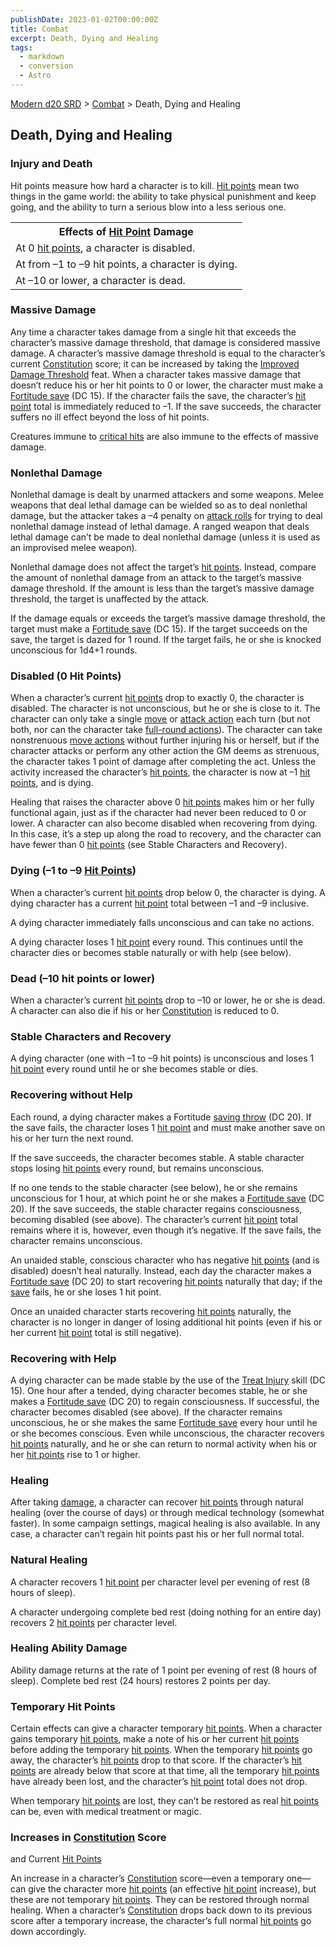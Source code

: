 ```yaml
---
publishDate: 2023-01-02T00:00:00Z
title: Combat
excerpt: Death, Dying and Healing
tags:
  - markdown
  - conversion
  - Astro
---
```


[Modern d20 SRD](/#modernD20) > [Combat](modern-d20-srd-combat-index) > Death, Dying and Healing

## Death, Dying and Healing

### Injury and Death

Hit points measure how hard a character is to kill. [Hit points](modern-d20-srd-combat-hit-points) mean two things in the game world:
the ability to take physical punishment and keep going, and the ability to
turn a serious blow into a less serious one.


<table><tr><th> Effects of <a  href="modern-d20-srd-combat-hit-points">Hit Point</a> Damage</th> </tr> <tr><td>At 0 <a  href="modern-d20-srd-combat-hit-points">hit points</a>, a character is disabled.</td> </tr> <tr class="shaded"><td>At from –1 to –9 hit points, a character is dying.</td></tr> <tr><td>At –10 or lower, a character is dead. </td></tr></table>



### Massive Damage

Any time a character takes damage from a single hit that exceeds the
character’s massive damage threshold, that damage is considered massive
damage. A character’s massive damage threshold is equal to the character’s
current [Constitution](modern-d20-srd-basics-ability-scores) score; it can be
increased by taking the [Improved Damage Threshold](modern-d20-srd-feats-improved-damage-threshold) feat. When a character takes massive damage that
doesn’t reduce his or her hit points to 0 or lower, the character must make a
[Fortitude save](modern-d20-srd-basics-ability-scores) (DC 15). If the
character fails the save, the character’s [hit point](modern-d20-srd-combat-hit-points) total is immediately reduced to –1. If the save succeeds, the
character suffers no ill effect beyond the loss of hit points.

Creatures immune to [critical hits](modern-d20-srd-combat-critical-hits) are
also immune to the effects of massive damage.

### Nonlethal Damage

Nonlethal damage is dealt by unarmed attackers and some weapons. Melee weapons
that deal lethal damage can be wielded so as to deal nonlethal damage, but the
attacker takes a –4 penalty on [attack rolls](modern-d20-srd-combat-attack-roll) for trying to deal nonlethal damage instead of lethal damage. A ranged
weapon that deals lethal damage can’t be made to deal nonlethal damage (unless
it is used as an improvised melee weapon).

Nonlethal damage does not affect the target’s [hit points](modern-d20-srd-combat-hit-points). Instead, compare the amount of nonlethal damage from an
attack to the target’s massive damage threshold. If the amount is less than
the target’s massive damage threshold, the target is unaffected by the attack.

If the damage equals or exceeds the target’s massive damage threshold, the
target must make a [Fortitude save](modern-d20-srd-basics-saving-throws) (DC
15). If the target succeeds on the save, the target is dazed for 1 round. If
the target fails, he or she is knocked unconscious for 1d4+1 rounds.

### Disabled (0 Hit Points)

When a character’s current [hit points](modern-d20-srd-combat-hit-points) drop
to exactly 0, the character is disabled. The character is not unconscious, but
he or she is close to it. The character can only take a single
[move](modern-d20-srd-combat-move-actions) or [attack action](modern-d20-srd-combat-attack-actions) each turn (but not both, nor can the character take
[full-round actions](modern-d20-srd-combat-full-round-actions)). The character
can take nonstrenuous [move actions](modern-d20-srd-combat-move-actions)
without further injuring his or herself, but if the character attacks or
perform any other action the GM deems as strenuous, the character takes 1
point of damage after completing the act. Unless the activity increased the
character’s [hit points](modern-d20-srd-combat-hit-points), the character is
now at –1 [hit points](modern-d20-srd-combat-hit-points), and is dying.

Healing that raises the character above 0 [hit points](modern-d20-srd-combat-hit-points) makes him or her fully functional again, just as if the character
had never been reduced to 0 or lower. A character can also become disabled
when recovering from dying. In this case, it’s a step up along the road to
recovery, and the character can have fewer than 0 [hit points](modern-d20-srd-combat-hit-points) (see Stable Characters and Recovery).

### Dying (–1 to –9 [Hit Points](modern-d20-srd-combat-hit-points))

When a character’s current [hit points](modern-d20-srd-combat-hit-points) drop
below 0, the character is dying. A dying character has a current [hit point](modern-d20-srd-combat-hit-points) total between –1 and –9 inclusive.

A dying character immediately falls unconscious and can take no actions.

A dying character loses 1 [hit point](modern-d20-srd-combat-hit-points) every
round. This continues until the character dies or becomes stable naturally or
with help (see below).

### Dead (–10 hit points or lower)

When a character’s current [hit points](modern-d20-srd-combat-hit-points) drop
to –10 or lower, he or she is dead. A character can also die if his or her
[Constitution](modern-d20-srd-basics-ability-scores) is reduced to 0.

### Stable Characters and Recovery

A dying character (one with –1 to –9 hit points) is unconscious and loses 1
[hit point](modern-d20-srd-combat-hit-points) every round until he or she
becomes stable or dies.

### Recovering without Help

Each round, a dying character makes a Fortitude [saving throw](modern-d20-srd-basics-saving-throws) (DC 20). If the save fails, the character loses 1 [hit point](modern-d20-srd-combat-hit-points) and must make another save on his or
her turn the next round.

If the save succeeds, the character becomes stable. A stable character stops
losing [hit points](modern-d20-srd-basics-saving-throws) every round, but
remains unconscious.

If no one tends to the stable character (see below), he or she remains
unconscious for 1 hour, at which point he or she makes a [Fortitude save](modern-d20-srd-basics-saving-throws) (DC 20). If the save succeeds, the
stable character regains consciousness, becoming disabled (see above). The
character’s current [hit point](modern-d20-srd-combat-hit-points) total
remains where it is, however, even though it’s negative. If the save fails,
the character remains unconscious.

An unaided stable, conscious character who has negative [hit points](modern-d20-srd-combat-hit-points) (and is disabled) doesn’t heal
naturally. Instead, each day the character makes a [Fortitude save](modern-d20-srd-basics-saving-throws) (DC 20) to start recovering [hit points](modern-d20-srd-combat-hit-points) naturally that day; if the
[save](modern-d20-srd-basics-saving-throws) fails, he or she loses 1 hit
point.

Once an unaided character starts recovering [hit points](modern-d20-srd-combat-hit-points) naturally, the character is no longer in danger of losing
additional hit points (even if his or her current [hit point](modern-d20-srd-combat-hit-points) total is still negative).

### Recovering with Help

A dying character can be made stable by the use of the [Treat Injury](modern-d20-srd-skills-treat-injury) skill (DC 15). One hour after a
tended, dying character becomes stable, he or she makes a [Fortitude save](modern-d20-srd-basics-saving-throws) (DC 20) to regain consciousness. If
successful, the character becomes disabled (see above). If the character
remains unconscious, he or she makes the same [Fortitude save](modern-d20-srd-basics-saving-throws) every hour until he or she becomes conscious. Even while
unconscious, the character recovers [hit points](modern-d20-srd-combat-hit-points) naturally, and he or she can return to normal activity when his or her
[hit points](modern-d20-srd-combat-hit-points) rise to 1 or higher.

### Healing

After taking [damage](modern-d20-srd-combat-damage), a character can recover
[hit points](modern-d20-srd-combat-hit-points) through natural healing (over
the course of days) or through medical technology (somewhat faster). In some
campaign settings, magical healing is also available. In any case, a character
can’t regain hit points past his or her full normal total.

### Natural Healing

A character recovers 1 [hit point](modern-d20-srd-combat-hit-points) per
character level per evening of rest (8 hours of sleep).

A character undergoing complete bed rest (doing nothing for an entire day)
recovers 2 [hit points](modern-d20-srd-combat-hit-points) per character level.

### Healing Ability Damage

Ability damage returns at the rate of 1 point per evening of rest (8 hours of
sleep). Complete bed rest (24 hours) restores 2 points per day.

### Temporary Hit Points

Certain effects can give a character temporary [hit points](modern-d20-srd-combat-hit-points). When a character gains temporary [hit points](modern-d20-srd-combat-hit-points), make a note of his or her current
[hit points](modern-d20-srd-combat-hit-points) before adding the temporary
[hit points](modern-d20-srd-combat-hit-points). When the temporary [hit points](modern-d20-srd-combat-hit-points) go away, the character’s [hit points](modern-d20-srd-combat-hit-points) drop to that score. If the
character’s [hit points](modern-d20-srd-combat-hit-points) are already below
that score at that time, all the temporary [hit points](modern-d20-srd-combat-hit-points) have already been lost, and the character’s [hit point](modern-d20-srd-combat-hit-points) total does not drop.

When temporary [hit points](modern-d20-srd-combat-hit-points) are lost, they
can’t be restored as real [hit points](modern-d20-srd-combat-hit-points) can
be, even with medical treatment or magic.

### Increases in [Constitution](modern-d20-srd-basics-ability-scores) Score
and Current [Hit Points](modern-d20-srd-combat-hit-points)

An increase in a character’s [Constitution](modern-d20-srd-basics-ability-scores) score—even a temporary one—can give the character more [hit points](modern-d20-srd-combat-hit-points) (an effective [hit point](modern-d20-srd-combat-hit-points) increase), but these are not
temporary [hit points](modern-d20-srd-combat-hit-points). They can be restored
through normal healing. When a character’s [Constitution](modern-d20-srd-basics-ability-scores) drops back down to its previous score after a temporary
increase, the character’s full normal [hit points](modern-d20-srd-combat-hit-points) go down accordingly.

